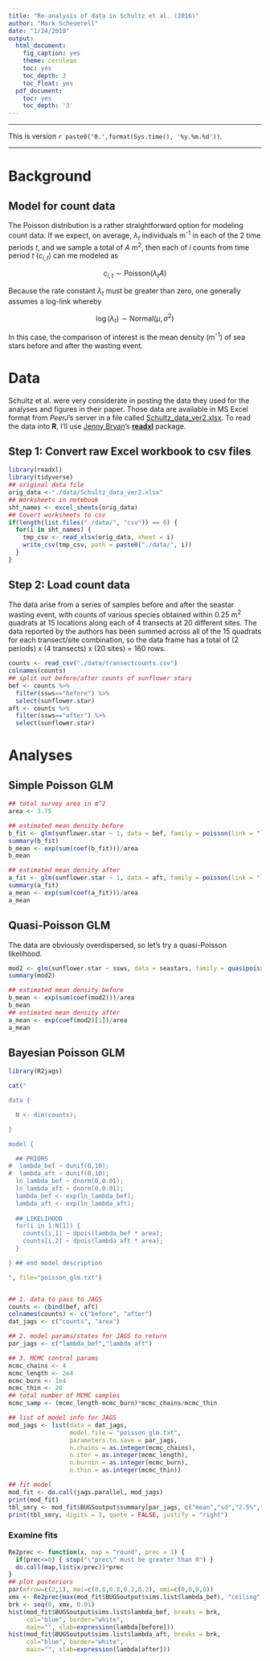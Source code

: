 ```yaml
---
title: "Re-analysis of data in Schultz et al. (2016)"
author: "Mark Scheuerell"
date: "1/24/2018"
output:
  html_document:
    fig_caption: yes
    theme: cerulean
    toc: yes
    toc_depth: 3
    toc_float: yes
  pdf_document:
    toc: yes
    toc_depth: '3'
---
```


***

This is version `r paste0('0.',format(Sys.time(), '%y.%m.%d'))`.

***

# Background

## Model for count data

The Poisson distribution is a rather straightforward option for modeling count data. If we expect, on average, $\lambda_t$ individuals m^-1^ in each of the 2 time periods $t$, and we sample a total of $A$ m^2^, then each of $i$ counts from time period $t$ ($c_{i,t}$) can me modeled as

$$
c_{i,t} \sim \text{Poisson}(\lambda_t A)
$$

Because the rate constant $\lambda_t$ must be greater than zero, one generally assumes a log-link whereby

$$
\log(\lambda_t) \sim \text{Normal}(\mu, \sigma^2)
$$

In this case, the comparison of interest is the mean density (m^-1^) of sea stars before and after the wasting event.

# Data

Schultz et al. were very considerate in posting the data they used for the analyses and figures in their paper. Those data are available in MS Excel format from _PeerJ_'s server in a file called [Schultz_data_ver2.xlsx](https://peerj.com/articles/1980/#supp-1). To read the data into __R__, I'll use [Jenny Bryan](https://github.com/jennybc)'s [__readxl__](http://readxl.tidyverse.org/) package.

## Step 1: Convert raw Excel workbook to csv files

```r
library(readxl)
library(tidyverse)
## original data file
orig_data <-"./data/Schultz_data_ver2.xlsx"
## Worksheets in notebook
sht_names <- excel_sheets(orig_data)
## Covert worksheets to csv
if(length(list.files("./data/", "csv")) == 0) {
  for(i in sht_names) {
    tmp_csv <- read_xlsx(orig_data, sheet = i)
    write_csv(tmp_csv, path = paste0("./data/", i))
  }
}
```

## Step 2: Load count data

The data arise from a series of samples before and after the seastar wasting event, with counts of various species obtained within 0.25 m^2^ quadrats at 15 locations along each of 4 transects at 20 different sites. The data reported by the authors has been summed across all of the 15 quadrats for each transect/site combination, so the data frame has a total of (2 periods) x (4 transects) x (20 sites) = 160 rows.

```r
counts <- read_csv("./data/transectcounts.csv")
colnames(counts)
## split out before/after counts of sunflower stars
bef <- counts %>%
  filter(ssws=="before") %>%
  select(sunflower.star)
aft <- counts %>%
  filter(ssws=="after") %>%
  select(sunflower.star)
```

# Analyses

## Simple Poisson GLM 

```r
## total survey area in m^2
area <- 3.75

## estimated mean density before
b_fit <- glm(sunflower.star ~ 1, data = bef, family = poisson(link = "log"))
summary(b_fit)
b_mean <- exp(sum(coef(b_fit)))/area
b_mean

## estimated mean density after
a_fit <- glm(sunflower.star ~ 1, data = aft, family = poisson(link = "log"))
summary(a_fit)
a_mean <- exp(sum(coef(a_fit)))/area
a_mean
```

## Quasi-Poisson GLM 

The data are obviously overdispersed, so let's try a quasi-Poisson likelihood.

```r
mod2 <- glm(sunflower.star ~ ssws, data = seastars, family = quasipoisson(link = "log"))
summary(mod2)

## estimated mean density before
b_mean <- exp(sum(coef(mod2)))/area
b_mean
## estimated mean density after
a_mean <- exp(coef(mod2)[1])/area
a_mean
```

## Bayesian Poisson GLM

```r
library(R2jags)

cat("

data {

  N <- dim(counts);

}

model {

  ## PRIORS
#  lambda_bef ~ dunif(0,10);
#  lambda_aft ~ dunif(0,10);
  ln_lambda_bef ~ dnorm(0,0.01);
  ln_lambda_aft ~ dnorm(0,0.01);
  lambda_bef <- exp(ln_lambda_bef);
  lambda_aft <- exp(ln_lambda_aft);
  
  ## LIKELIHOOD
  for(i in 1:N[1]) {
    counts[i,1] ~ dpois(lambda_bef * area);
    counts[i,2] ~ dpois(lambda_aft * area);
  }

} ## end model description

", file="poisson_glm.txt")


## 1. data to pass to JAGS
counts <- cbind(bef, aft)
colnames(counts) <- c("before", "after")
dat_jags <- c("counts", "area") 

## 2. model params/states for JAGS to return
par_jags <- c("lambda_bef","lambda_aft")

## 3. MCMC control params
mcmc_chains <- 4
mcmc_length <- 2e4
mcmc_burn <- 1e4
mcmc_thin <- 20
## total number of MCMC samples
mcmc_samp <- (mcmc_length-mcmc_burn)*mcmc_chains/mcmc_thin

## list of model info for JAGS
mod_jags <- list(data = dat_jags,
                 model.file = "poisson_glm.txt",
                 parameters.to.save = par_jags,
                 n.chains = as.integer(mcmc_chains),
                 n.iter = as.integer(mcmc_length),
                 n.burnin = as.integer(mcmc_burn),
                 n.thin = as.integer(mcmc_thin))

## fit model
mod_fit <- do.call(jags.parallel, mod_jags)
print(mod_fit)
tbl_smry <- mod_fit$BUGSoutput$summary[par_jags, c("mean","sd","2.5%","50%","97.5%")]
print(tbl_smry, digits = 3, quote = FALSE, justify = "right")
```

### Examine fits

```r
Re2prec <- function(x, map = "round", prec = 1) {
  if(prec<=0) { stop("\"prec\" must be greater than 0") }
  do.call(map,list(x/prec))*prec
}
## plot posteriors
par(mfrow=c(2,1), mai=c(0.8,0.8,0.2,0.2), omi=c(0,0,0,0))
xmx <- Re2prec(max(mod_fit$BUGSoutput$sims.list$lambda_bef), "ceiling", 0.02)
brk <- seq(0, xmx, 0.01)
hist(mod_fit$BUGSoutput$sims.list$lambda_bef, breaks = brk,
     col="blue", border="white",
     main="", xlab=expression(lambda[before]))
hist(mod_fit$BUGSoutput$sims.list$lambda_aft, breaks = brk,
     col="blue", border="white",
     main="", xlab=expression(lambda[after]))

```

